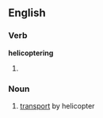 ==English==

===Verb===
'''helicoptering'''

# {{present participle of|[[helicopter]]}}

===Noun===
{{en-noun|-}}

# [[transport]] by helicopter